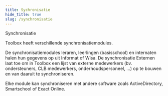 ```yaml
---
title: Sychronisatie 
hide_title: true 
slug: /synchronisatie
---
```


<ImageTitle img="externen.png">Synchronisatie</ImageTitle>

Toolbox heeft verschillende synchronisatiemodules.

De synchronisatiemodules leraren, leerlingen (basisschool) en internaten halen hun gegevens op uit Informat of Wisa. De synchronisatie Externen laat toe om in Toolbox een lijst van externe medewerkers (bv. ondersteuners, CLB medewerkers, onderhoudspersoneel, ...) op te bouwen en van daaruit te synchroniseren.

Elke module kan synchroniseren met andere software zoals ActiveDirectory, Smartschool of Exact Online.

<DocCardList /> 